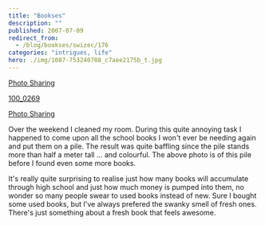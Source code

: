```yaml
---
title: "Bookses"
description: ""
published: 2007-07-09
redirect_from:
  - /blog/bookses/swizec/176
categories: "intrigues, life"
hero: ./img/1087-753240788_c7aee2175b_t.jpg
---
```


[Photo Sharing](http://www.flickr.com/photos/swiz/753240788/)

[100_0269](./img/1087-753240788_c7aee2175b_t.jpg)

[Photo Sharing](http://www.flickr.com/photos/swiz/753240788/)

Over the weekend I cleaned my room. During this quite annoying task I happened to come upon all the school books I won't ever be needing again and put them on a pile. The result was quite baffling since the pile stands more than half a meter tall ... and colourful. The above photo is of this pile before I found even some more books.

It's really quite surprising to realise just how many books will accumulate through high school and just how much money is pumped into them, no wonder so many people swear to used books instead of new. Sure I bought some used books, but I've always prefered the swanky smell of fresh ones. There's just something about a fresh book that feels awesome.